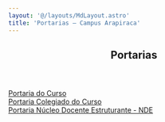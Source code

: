 ```yaml
---
layout: '@/layouts/MdLayout.astro'
title: 'Portarias — Campus Arapiraca'
---
```



<span></span>
<article id="content">
<header>

<h1>
         Portarias
        </h1>


</header>
<div id="viewlet-above-content-body">
</div>
<div id="content-core">
<div class="row">
<div class="col-lg-3 col-sm-4 buttonView">
<a class="buttonItem" href="https://pesquisa.in.gov.br/imprensa/jsp/visualiza/index.jsp?jornal=1&amp;pagina=75&amp;data=30/12/2015">
<span>
            Portaria do Curso
           </span>
</a>
</div>
<div class="col-lg-3 col-sm-4 buttonView">
<a class="buttonItem" href="/cpt/documentos/portarias/colegiado-do-curso-de-ciencia-da-computacao/view">
<span>
            Portaria Colegiado do Curso
           </span>
</a>
</div>
<div class="col-lg-3 col-sm-4 buttonView">
<a class="buttonItem" href="/cpt/documentos/portarias/portaria-nucleo-docente-estruturante-nde/view">
<span>
            Portaria Núcleo Docente Estruturante - NDE
           </span>
</a>
</div>
</div>

</div>
<div id="viewlet-below-content-body">
</div>
</article>